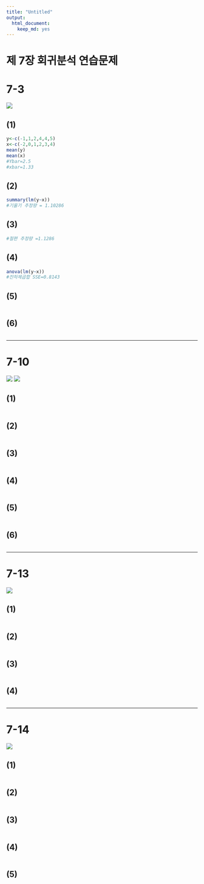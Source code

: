 ```yaml
---
title: "Untitled"
output:
  html_document:
    keep_md: yes
---
```




제 7장 회귀분석 연습문제
========================================================

# 7-3
![](figure/ex7.3.png)

## (1)

```r
y<-c(-1,1,2,4,4,5)
x<-c(-2,0,1,2,3,4)
mean(y)
mean(x)
#Ybar=2.5
#xbar=1.33
```

## (2)

```r
summary(lm(y~x))
#기울기 추정량 = 1.10286
```

## (3)

```r
#절편 추정량 =1.1286
```

## (4)

```r
anova(lm(y~x))
#잔차제곱합 SSE=0.8143

```

## (5)

```r

```

## (6)

```r

```

---------------------------------


# 7-10
![](figure/ex7.10.png)
![](figure/ex7.10_1.png)

## (1)


```r

```

## (2)

```r

```

## (3)

```r

```

## (4)

```r

```

## (5)

```r

```

## (6)

```r

```

---------------------------------

# 7-13
![](figure/ex7.13.png)

## (1)

```r

```

## (2)

```r

```

## (3)

```r

```

## (4)

```r

```


---------------------------------

# 7-14
![](figure/ex7.14.png)


## (1)

```r

```

## (2)

```r

```

## (3)

```r

```

## (4)

```r

```

## (5)

```r

```

